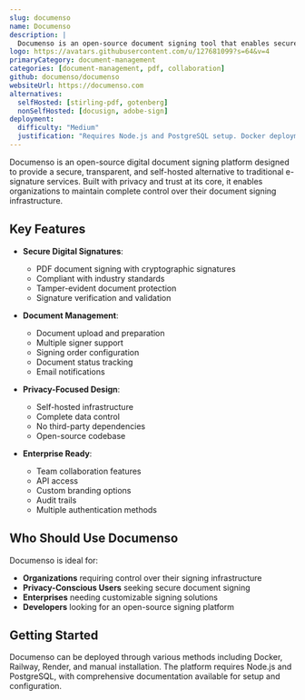 ```yaml
---
slug: documenso
name: Documenso
description: |
  Documenso is an open-source document signing tool that enables secure digital signatures while maintaining privacy and control through self-hosting capabilities.
logo: https://avatars.githubusercontent.com/u/127681099?s=64&v=4
primaryCategory: document-management
categories: [document-management, pdf, collaboration]
github: documenso/documenso
websiteUrl: https://documenso.com
alternatives:
  selfHosted: [stirling-pdf, gotenberg]
  nonSelfHosted: [docusign, adobe-sign]
deployment:
  difficulty: "Medium"
  justification: "Requires Node.js and PostgreSQL setup. Docker deployment available with good documentation."
---
```


Documenso is an open-source digital document signing platform designed to
provide a secure, transparent, and self-hosted alternative to traditional
e-signature services. Built with privacy and trust at its core, it enables
organizations to maintain complete control over their document signing
infrastructure.

## Key Features

- **Secure Digital Signatures**:

  - PDF document signing with cryptographic signatures
  - Compliant with industry standards
  - Tamper-evident document protection
  - Signature verification and validation

- **Document Management**:

  - Document upload and preparation
  - Multiple signer support
  - Signing order configuration
  - Document status tracking
  - Email notifications

- **Privacy-Focused Design**:

  - Self-hosted infrastructure
  - Complete data control
  - No third-party dependencies
  - Open-source codebase

- **Enterprise Ready**:
  - Team collaboration features
  - API access
  - Custom branding options
  - Audit trails
  - Multiple authentication methods

## Who Should Use Documenso

Documenso is ideal for:

- **Organizations** requiring control over their signing infrastructure
- **Privacy-Conscious Users** seeking secure document signing
- **Enterprises** needing customizable signing solutions
- **Developers** looking for an open-source signing platform

## Getting Started

Documenso can be deployed through various methods including Docker, Railway,
Render, and manual installation. The platform requires Node.js and PostgreSQL,
with comprehensive documentation available for setup and configuration.
